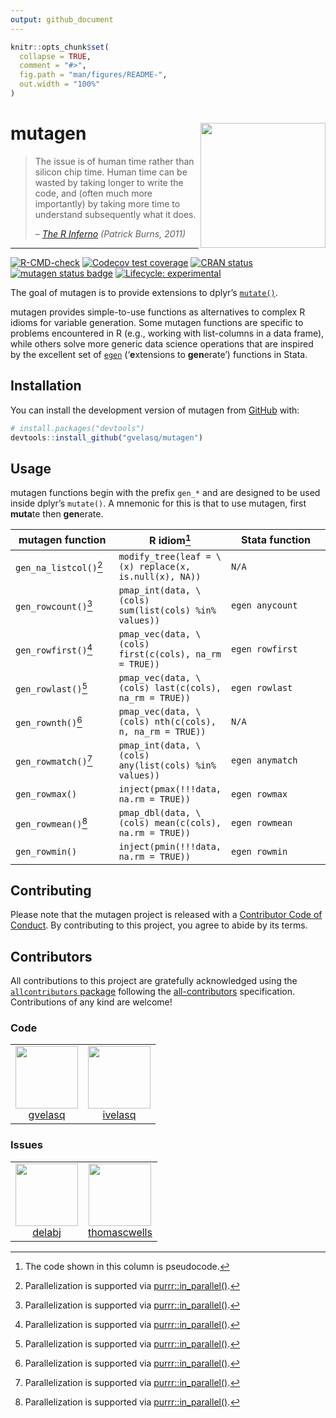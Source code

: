 ```yaml
---
output: github_document
---
```


<!-- README.md is generated from README.Rmd. Please edit that file -->

```r
knitr::opts_chunk$set(
  collapse = TRUE,
  comment = "#>",
  fig.path = "man/figures/README-",
  out.width = "100%"
)
```

# mutagen <img src="man/figures/logo.png" align="right" height="200"/>

> The issue is of human time rather than silicon chip time. Human time can be wasted by taking longer to write the code, and (often much more importantly) by taking more time to understand subsequently what it does.
>
> -- [*The R Inferno*](https://www.burns-stat.com/documents/books/the-r-inferno) *(Patrick Burns, 2011)*

***

<!-- badges: start -->

[![R-CMD-check](https://github.com/gvelasq/mutagen/actions/workflows/R-CMD-check.yaml/badge.svg?branch=main)](https://github.com/gvelasq/mutagen/actions/workflows/R-CMD-check.yaml)
[![Codecov test coverage](https://codecov.io/gh/gvelasq/mutagen/graph/badge.svg)](https://app.codecov.io/gh/gvelasq/mutagen)
[![CRAN status](https://www.r-pkg.org/badges/version/mutagen)](https://CRAN.R-project.org/package=mutagen)
[![mutagen status badge](https://gvelasq.r-universe.dev/mutagen/badges/version)](https://gvelasq.r-universe.dev/mutagen)
[![Lifecycle: experimental](https://img.shields.io/badge/lifecycle-experimental-orange.svg)](https://www.tidyverse.org/lifecycle/#experimental)

<!-- badges: end -->

The goal of mutagen is to provide extensions to dplyr's [`mutate()`](https://dplyr.tidyverse.org/reference/mutate.html).

mutagen provides simple-to-use functions as alternatives to complex R idioms for variable generation. Some mutagen functions are specific to problems encountered in R (e.g., working with list-columns in a data frame), while others solve more generic data science operations that are inspired by the excellent set of [`egen`](https://www.stata.com/manuals/degen.pdf) ('**e**xtensions to **gen**erate') functions in Stata.

## Installation

You can install the development version of mutagen from [GitHub](https://github.com) with:

``` r
# install.packages("devtools")
devtools::install_github("gvelasq/mutagen")
```

## Usage

mutagen functions begin with the prefix `gen_*` and are designed to be used inside dplyr's `mutate()`. A mnemonic for this is that to use mutagen, first **muta**te then **gen**erate.

| mutagen function | R idiom[^1] | Stata function |
|----|----|----|
| `gen_na_listcol()`[^2] | `modify_tree(leaf = \(x) replace(x, is.null(x), NA))` | `N/A` |
| `gen_rowcount()`[^2] | `pmap_int(data, \(cols) sum(list(cols) %in% values))` | `egen anycount` |
| `gen_rowfirst()`[^2] | `pmap_vec(data, \(cols) first(c(cols), na_rm = TRUE))` | `egen rowfirst` |
| `gen_rowlast()`[^2] | `pmap_vec(data, \(cols) last(c(cols), na_rm = TRUE))` | `egen rowlast` |
| `gen_rownth()`[^2] | `pmap_vec(data, \(cols) nth(c(cols), n, na_rm = TRUE))` | `N/A` |
| `gen_rowmatch()`[^2] | `pmap_int(data, \(cols) any(list(cols) %in% values))` | `egen anymatch` |
| `gen_rowmax()` | `inject(pmax(!!!data, na.rm = TRUE))` | `egen rowmax` |
| `gen_rowmean()`[^2] | `pmap_dbl(data, \(cols) mean(c(cols), na.rm = TRUE))` | `egen rowmean` |
| `gen_rowmin()` | `inject(pmin(!!!data, na.rm = TRUE))` | `egen rowmin` |

## Contributing

Please note that the mutagen project is released with a [Contributor Code of Conduct](.github/CODE_OF_CONDUCT.md). By contributing to this project, you agree to abide by its terms.

## Contributors

<!-- ALL-CONTRIBUTORS-LIST:START - Do not remove or modify this section -->
<!-- prettier-ignore-start -->
<!-- markdownlint-disable -->

All contributions to this project are gratefully acknowledged using the [`allcontributors` package](https://github.com/ropensci/allcontributors) following the [all-contributors](https://allcontributors.org) specification. Contributions of any kind are welcome!

### Code

<table>

<tr>
<td align="center">
<a href="https://github.com/gvelasq">
<img src="https://avatars.githubusercontent.com/u/20712598?v=4" width="100px;" alt=""/>
</a><br>
<a href="https://github.com/gvelasq/mutagen/commits?author=gvelasq">gvelasq</a>
</td>
<td align="center">
<a href="https://github.com/ivelasq">
<img src="https://avatars.githubusercontent.com/u/12236152?v=4" width="100px;" alt=""/>
</a><br>
<a href="https://github.com/gvelasq/mutagen/commits?author=ivelasq">ivelasq</a>
</td>
</tr>

</table>


### Issues

<table>

<tr>
<td align="center">
<a href="https://github.com/delabj">
<img src="https://avatars.githubusercontent.com/u/46408036?u=67d80ea79824db5bf26e27d553294c48655965c6&v=4" width="100px;" alt=""/>
</a><br>
<a href="https://github.com/gvelasq/mutagen/issues?q=is%3Aissue+author%3Adelabj">delabj</a>
</td>
<td align="center">
<a href="https://github.com/thomascwells">
<img src="https://avatars.githubusercontent.com/u/15213768?u=8878e3801c79df2745b97e78561e37022039324c&v=4" width="100px;" alt=""/>
</a><br>
<a href="https://github.com/gvelasq/mutagen/issues?q=is%3Aissue+author%3Athomascwells">thomascwells</a>
</td>
</tr>

</table>

<!-- markdownlint-enable -->
<!-- prettier-ignore-end -->
<!-- ALL-CONTRIBUTORS-LIST:END -->

[^1]: The code shown in this column is pseudocode.
[^2]: Parallelization is supported via [purrr::in_parallel()](https://purrr.tidyverse.org/reference/in_parallel.html).
